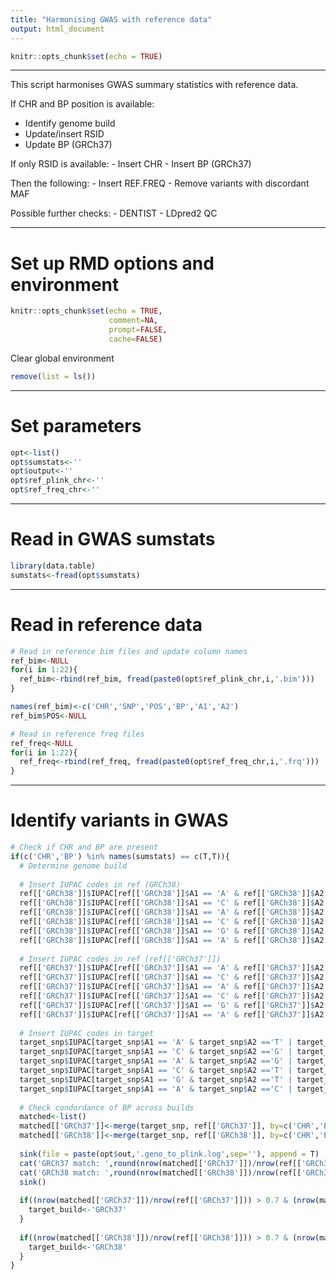 ---
title: "Harmonising GWAS with reference data"
output: html_document
---

```{r setup, include=FALSE}
knitr::opts_chunk$set(echo = TRUE)
```

***

This script harmonises GWAS summary statistics with reference data.

If CHR and BP position is available:

- Identify genome build
- Update/insert RSID
- Update BP (GRCh37)

If only RSID is available:
- Insert CHR
- Insert BP (GRCh37)

Then the following:
- Insert REF.FREQ
- Remove variants with discordant MAF

Possible further checks:
- DENTIST
- LDpred2 QC

***

# Set up RMD options and environment

```{r}
knitr::opts_chunk$set(echo = TRUE,
                      comment=NA,
                      prompt=FALSE,
                      cache=FALSE)
```

Clear global environment
```{r}
remove(list = ls())
```

***

# Set parameters

```{r}

opt<-list()
opt$sumstats<-''
opt$output<-''
opt$ref_plink_chr<-''
opt$ref_freq_chr<-''

```

***

# Read in GWAS sumstats

```{r}
library(data.table)
sumstats<-fread(opt$sumstats)
```

***

# Read in reference data

```{r}
# Read in reference bim files and update column names
ref_bim<-NULL
for(i in 1:22){
  ref_bim<-rbind(ref_bim, fread(paste0(opt$ref_plink_chr,i,'.bim')))
}

names(ref_bim)<-c('CHR','SNP','POS','BP','A1','A2')
ref_bim$POS<-NULL

# Read in reference freq files
ref_freq<-NULL
for(i in 1:22){
  ref_freq<-rbind(ref_freq, fread(paste0(opt$ref_freq_chr,i,'.frq')))
}

```

***

# Identify variants in GWAS

```{r}
# Check if CHR and BP are present
if(c('CHR','BP') %in% names(sumstats) == c(T,T)){
  # Determine genome build
  
  # Insert IUPAC codes in ref (GRCh38)
  ref[['GRCh38']]$IUPAC[ref[['GRCh38']]$A1 == 'A' & ref[['GRCh38']]$A2 =='T' | ref[['GRCh38']]$A1 == 'T' & ref[['GRCh38']]$A2 =='A']<-'W'
  ref[['GRCh38']]$IUPAC[ref[['GRCh38']]$A1 == 'C' & ref[['GRCh38']]$A2 =='G' | ref[['GRCh38']]$A1 == 'G' & ref[['GRCh38']]$A2 =='C']<-'S'
  ref[['GRCh38']]$IUPAC[ref[['GRCh38']]$A1 == 'A' & ref[['GRCh38']]$A2 =='G' | ref[['GRCh38']]$A1 == 'G' & ref[['GRCh38']]$A2 =='A']<-'R'
  ref[['GRCh38']]$IUPAC[ref[['GRCh38']]$A1 == 'C' & ref[['GRCh38']]$A2 =='T' | ref[['GRCh38']]$A1 == 'T' & ref[['GRCh38']]$A2 =='C']<-'Y'
  ref[['GRCh38']]$IUPAC[ref[['GRCh38']]$A1 == 'G' & ref[['GRCh38']]$A2 =='T' | ref[['GRCh38']]$A1 == 'T' & ref[['GRCh38']]$A2 =='G']<-'K'
  ref[['GRCh38']]$IUPAC[ref[['GRCh38']]$A1 == 'A' & ref[['GRCh38']]$A2 =='C' | ref[['GRCh38']]$A1 == 'C' & ref[['GRCh38']]$A2 =='A']<-'M'
  
  # Insert IUPAC codes in ref (ref[['GRCh37']])
  ref[['GRCh37']]$IUPAC[ref[['GRCh37']]$A1 == 'A' & ref[['GRCh37']]$A2 =='T' | ref[['GRCh37']]$A1 == 'T' & ref[['GRCh37']]$A2 =='A']<-'W'
  ref[['GRCh37']]$IUPAC[ref[['GRCh37']]$A1 == 'C' & ref[['GRCh37']]$A2 =='G' | ref[['GRCh37']]$A1 == 'G' & ref[['GRCh37']]$A2 =='C']<-'S'
  ref[['GRCh37']]$IUPAC[ref[['GRCh37']]$A1 == 'A' & ref[['GRCh37']]$A2 =='G' | ref[['GRCh37']]$A1 == 'G' & ref[['GRCh37']]$A2 =='A']<-'R'
  ref[['GRCh37']]$IUPAC[ref[['GRCh37']]$A1 == 'C' & ref[['GRCh37']]$A2 =='T' | ref[['GRCh37']]$A1 == 'T' & ref[['GRCh37']]$A2 =='C']<-'Y'
  ref[['GRCh37']]$IUPAC[ref[['GRCh37']]$A1 == 'G' & ref[['GRCh37']]$A2 =='T' | ref[['GRCh37']]$A1 == 'T' & ref[['GRCh37']]$A2 =='G']<-'K'
  ref[['GRCh37']]$IUPAC[ref[['GRCh37']]$A1 == 'A' & ref[['GRCh37']]$A2 =='C' | ref[['GRCh37']]$A1 == 'C' & ref[['GRCh37']]$A2 =='A']<-'M'
  
  # Insert IUPAC codes in target
  target_snp$IUPAC[target_snp$A1 == 'A' & target_snp$A2 =='T' | target_snp$A1 == 'T' & target_snp$A2 =='A']<-'W'
  target_snp$IUPAC[target_snp$A1 == 'C' & target_snp$A2 =='G' | target_snp$A1 == 'G' & target_snp$A2 =='C']<-'S'
  target_snp$IUPAC[target_snp$A1 == 'A' & target_snp$A2 =='G' | target_snp$A1 == 'G' & target_snp$A2 =='A']<-'R'
  target_snp$IUPAC[target_snp$A1 == 'C' & target_snp$A2 =='T' | target_snp$A1 == 'T' & target_snp$A2 =='C']<-'Y'
  target_snp$IUPAC[target_snp$A1 == 'G' & target_snp$A2 =='T' | target_snp$A1 == 'T' & target_snp$A2 =='G']<-'K'
  target_snp$IUPAC[target_snp$A1 == 'A' & target_snp$A2 =='C' | target_snp$A1 == 'C' & target_snp$A2 =='A']<-'M'
  
  # Check condordance of BP across builds
  matched<-list()
  matched[['GRCh37']]<-merge(target_snp, ref[['GRCh37']], by=c('CHR','BP','IUPAC'))
  matched[['GRCh38']]<-merge(target_snp, ref[['GRCh38']], by=c('CHR','BP','IUPAC'))
  
  sink(file = paste(opt$out,'.geno_to_plink.log',sep=''), append = T)
  cat('GRCh37 match: ',round(nrow(matched[['GRCh37']])/nrow(ref[['GRCh37']])*100, 2),'%\n',sep='')
  cat('GRCh38 match: ',round(nrow(matched[['GRCh38']])/nrow(ref[['GRCh38']])*100,2),'%\n',sep='')
  sink()
  
  if((nrow(matched[['GRCh37']])/nrow(ref[['GRCh37']])) > 0.7 & (nrow(matched[['GRCh37']])/nrow(ref[['GRCh37']])) > (nrow(matched[['GRCh38']])/nrow(ref[['GRCh38']]))){
    target_build<-'GRCh37'
  }
  
  if((nrow(matched[['GRCh38']])/nrow(ref[['GRCh38']])) > 0.7 & (nrow(matched[['GRCh38']])/nrow(ref[['GRCh38']])) > (nrow(matched[['GRCh37']])/nrow(ref[['GRCh37']]))){
    target_build<-'GRCh38'
  }
}
```




















